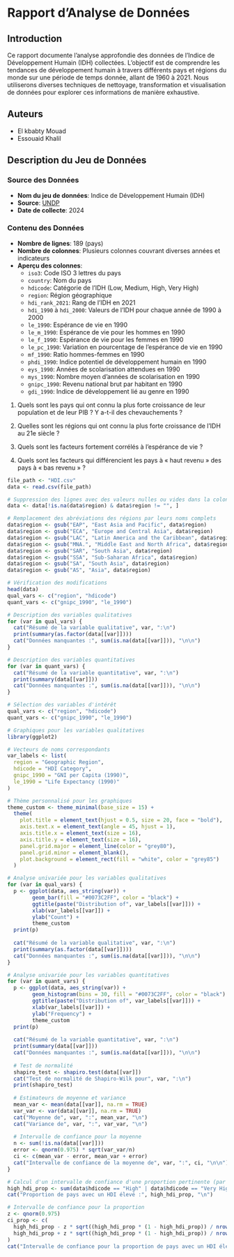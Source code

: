 # Rapport d'Analyse de Données

## Introduction
Ce rapport documente l'analyse approfondie des données de l'Indice de Développement Humain (IDH) collectées. L'objectif est de comprendre les tendances de développement humain à travers différents pays et régions du monde sur une période de temps donnée, allant de 1960 à 2021. Nous utiliserons diverses techniques de nettoyage, transformation et visualisation de données pour explorer ces informations de manière exhaustive.

## Auteurs 
- El kbabty Mouad
- Essouaid Khalil

## Description du Jeu de Données

### Source des Données
- **Nom du jeu de données**: Indice de Développement Humain (IDH)
- **Source**: [UNDP](https://mavenanalytics.io/data-playground)
- **Date de collecte**: 2024

### Contenu des Données
- **Nombre de lignes**: 189 (pays)
- **Nombre de colonnes**: Plusieurs colonnes couvrant diverses années et indicateurs
- **Aperçu des colonnes**:
  - `iso3`: Code ISO 3 lettres du pays
  - `country`: Nom du pays
  - `hdicode`: Catégorie de l'IDH (Low, Medium, High, Very High)
  - `region`: Région géographique
  - `hdi_rank_2021`: Rang de l'IDH en 2021
  - `hdi_1990` à `hdi_2000`: Valeurs de l'IDH pour chaque année de 1990 à 2000
  - `le_1990`: Espérance de vie en 1990
  - `le_m_1990`: Espérance de vie pour les hommes en 1990
  - `le_f_1990`: Espérance de vie pour les femmes en 1990
  - `le_pc_1990`: Variation en pourcentage de l'espérance de vie en 1990
  - `mf_1990`: Ratio hommes-femmes en 1990
  - `phdi_1990`: Indice potentiel de développement humain en 1990
  - `eys_1990`: Années de scolarisation attendues en 1990
  - `mys_1990`: Nombre moyen d'années de scolarisation en 1990
  - `gnipc_1990`: Revenu national brut par habitant en 1990
  - `gdi_1990`: Indice de développement lié au genre en 1990
  
1. Quels sont les pays qui ont connu la plus forte croissance de leur population et de leur PIB ? Y a-t-il des chevauchements ?

2. Quelles sont les régions qui ont connu la plus forte croissance de l'IDH au 21e siècle ?

3. Quels sont les facteurs fortement corrélés à l'espérance de vie ?

4. Quels sont les facteurs qui différencient les pays à « haut revenu » des pays à « bas revenu » ?

```r
file_path <- "HDI.csv"
data <- read.csv(file_path)

# Suppression des lignes avec des valeurs nulles ou vides dans la colonne 'region'
data <- data[!is.na(data$region) & data$region != "", ]

# Remplacement des abréviations des régions par leurs noms complets
data$region <- gsub("EAP", "East Asia and Pacific", data$region)
data$region <- gsub("ECA", "Europe and Central Asia", data$region)
data$region <- gsub("LAC", "Latin America and the Caribbean", data$region)
data$region <- gsub("MNA.", "Middle East and North Africa", data$region)
data$region <- gsub("SAR", "South Asia", data$region)
data$region <- gsub("SSA", "Sub-Saharan Africa", data$region)
data$region <- gsub("SA", "South Asia", data$region)
data$region <- gsub("AS", "Asia", data$region)

# Vérification des modifications
head(data)
qual_vars <- c("region", "hdicode")
quant_vars <- c("gnipc_1990", "le_1990")

# Description des variables qualitatives
for (var in qual_vars) {
  cat("Résumé de la variable qualitative", var, ":\n")
  print(summary(as.factor(data[[var]])))
  cat("Données manquantes :", sum(is.na(data[[var]])), "\n\n")
}

# Description des variables quantitatives
for (var in quant_vars) {
  cat("Résumé de la variable quantitative", var, ":\n")
  print(summary(data[[var]]))
  cat("Données manquantes :", sum(is.na(data[[var]])), "\n\n")
}

# Sélection des variables d'intérêt
qual_vars <- c("region", "hdicode")
quant_vars <- c("gnipc_1990", "le_1990")

# Graphiques pour les variables qualitatives
library(ggplot2)

# Vecteurs de noms correspondants
var_labels <- list(
  region = "Geographic Region",
  hdicode = "HDI Category",
  gnipc_1990 = "GNI per Capita (1990)",
  le_1990 = "Life Expectancy (1990)"
)

# Thème personnalisé pour les graphiques
theme_custom <- theme_minimal(base_size = 15) +
  theme(
    plot.title = element_text(hjust = 0.5, size = 20, face = "bold"),
    axis.text.x = element_text(angle = 45, hjust = 1),
    axis.title.x = element_text(size = 16),
    axis.title.y = element_text(size = 16),
    panel.grid.major = element_line(color = "grey80"),
    panel.grid.minor = element_blank(),
    plot.background = element_rect(fill = "white", color = "grey85")
  )

# Analyse univariée pour les variables qualitatives
for (var in qual_vars) {
  p <- ggplot(data, aes_string(var)) + 
        geom_bar(fill = "#0073C2FF", color = "black") + 
        ggtitle(paste("Distribution of", var_labels[[var]])) +
        xlab(var_labels[[var]]) +
        ylab("Count") +
        theme_custom
  print(p)
  
  cat("Résumé de la variable qualitative", var, ":\n")
  print(summary(as.factor(data[[var]])))
  cat("Données manquantes :", sum(is.na(data[[var]])), "\n\n")
}

# Analyse univariée pour les variables quantitatives
for (var in quant_vars) {
  p <- ggplot(data, aes_string(var)) + 
        geom_histogram(bins = 30, fill = "#0073C2FF", color = "black") + 
        ggtitle(paste("Distribution of", var_labels[[var]])) +
        xlab(var_labels[[var]]) +
        ylab("Frequency") +
        theme_custom
  print(p)
  
  cat("Résumé de la variable quantitative", var, ":\n")
  print(summary(data[[var]]))
  cat("Données manquantes :", sum(is.na(data[[var]])), "\n\n")
  
  # Test de normalité
  shapiro_test <- shapiro.test(data[[var]])
  cat("Test de normalité de Shapiro-Wilk pour", var, ":\n")
  print(shapiro_test)
  
  # Estimateurs de moyenne et variance
  mean_var <- mean(data[[var]], na.rm = TRUE)
  var_var <- var(data[[var]], na.rm = TRUE)
  cat("Moyenne de", var, ":", mean_var, "\n")
  cat("Variance de", var, ":", var_var, "\n")
  
  # Intervalle de confiance pour la moyenne
  n <- sum(!is.na(data[[var]]))
  error <- qnorm(0.975) * sqrt(var_var/n)
  ci <- c(mean_var - error, mean_var + error)
  cat("Intervalle de confiance de la moyenne de", var, ":", ci, "\n\n")
}

# Calcul d'un intervalle de confiance d'une proportion pertinente (par exemple, proportion de pays avec un HDI élevé)
high_hdi_prop <- sum(data$hdicode == "High" | data$hdicode == "Very High", na.rm = TRUE) / nrow(data)
cat("Proportion de pays avec un HDI élevé :", high_hdi_prop, "\n")

# Intervalle de confiance pour la proportion
z <- qnorm(0.975)
ci_prop <- c(
  high_hdi_prop - z * sqrt((high_hdi_prop * (1 - high_hdi_prop)) / nrow(data)),
  high_hdi_prop + z * sqrt((high_hdi_prop * (1 - high_hdi_prop)) / nrow(data))
)
cat("Intervalle de confiance pour la proportion de pays avec un HDI élevé :", ci_prop, "\n")

```